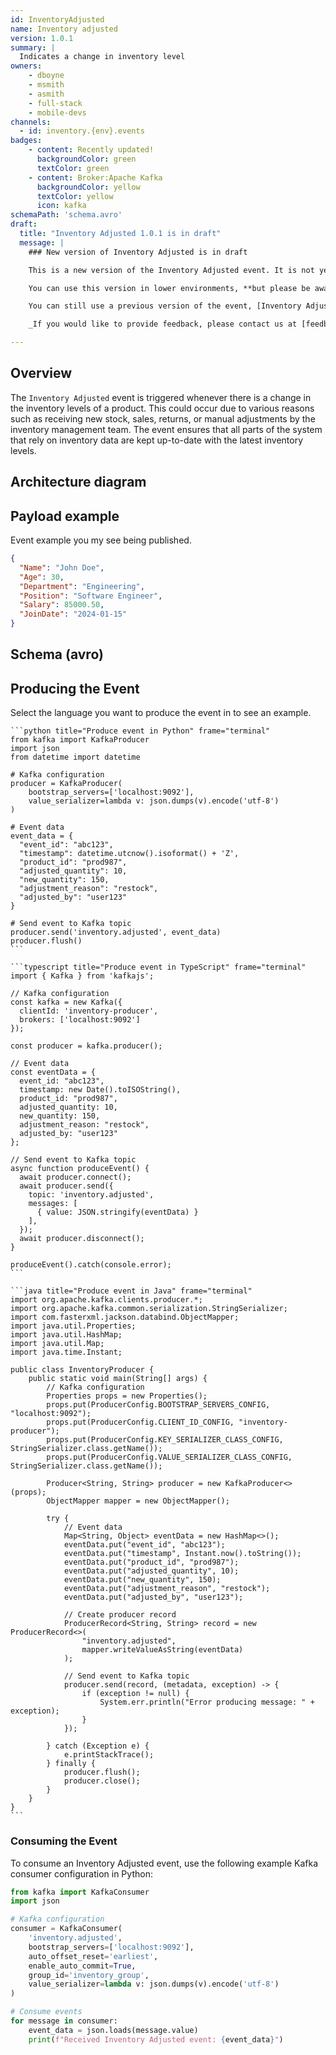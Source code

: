 ```yaml
---
id: InventoryAdjusted
name: Inventory adjusted
version: 1.0.1
summary: |
  Indicates a change in inventory level
owners:
    - dboyne
    - msmith
    - asmith
    - full-stack
    - mobile-devs
channels:
  - id: inventory.{env}.events
badges:
    - content: Recently updated!
      backgroundColor: green
      textColor: green
    - content: Broker:Apache Kafka
      backgroundColor: yellow
      textColor: yellow
      icon: kafka
schemaPath: 'schema.avro'
draft: 
  title: "Inventory Adjusted 1.0.1 is in draft"
  message: |
    ### New version of Inventory Adjusted is in draft

    This is a new version of the Inventory Adjusted event. It is not yet ready for production. We are still working on it and collecting feedback from the team.

    You can use this version in lower environments, **but please be aware that it is still in draft and may change.**

    You can still use a previous version of the event, [Inventory Adjusted 1.0.0](/docs/events/InventoryAdjusted/1.0.0), until that version is deprecated.

    _If you would like to provide feedback, please contact us at [feedback@eventcatalog.io](mailto:feedback@eventcatalog.io) or our slack channel [Order Management](https://join.slack.com/t/eventcatalog/shared_invite/zt-1q900000000000000000000000000000)_

---
```



## Overview

The `Inventory Adjusted` event is triggered whenever there is a change in the inventory levels of a product. This could occur due to various reasons such as receiving new stock, sales, returns, or manual adjustments by the inventory management team. The event ensures that all parts of the system that rely on inventory data are kept up-to-date with the latest inventory levels.

<Tiles >
    <Tile icon="UserGroupIcon" href="/docs/teams/full-stack" title="Contact the team" description="Any questions? Feel free to contact the owners" />
    <Tile icon="DocumentIcon" href={`/generated/events/Inventory/${frontmatter.id}/schema.avro`} title="View the schema" description="View the schema directly in your browser" />
</Tiles>

## Architecture diagram

<NodeGraph />


<SchemaViewer file="schema.yml" title="JSON Schema" maxHeight="500" />

## Payload example

Event example you my see being published.

```json 
{
  "Name": "John Doe",
  "Age": 30,
  "Department": "Engineering",
  "Position": "Software Engineer",
  "Salary": 85000.50,
  "JoinDate": "2024-01-15"
}
```

## Schema (avro)

<Schema file="schema.avro" title="Inventory Adjusted Schema (avro)" />

## Producing the Event

Select the language you want to produce the event in to see an example.

<Tabs>
  <TabItem title="Python">

    ```python title="Produce event in Python" frame="terminal"
    from kafka import KafkaProducer
    import json
    from datetime import datetime

    # Kafka configuration
    producer = KafkaProducer(
        bootstrap_servers=['localhost:9092'],
        value_serializer=lambda v: json.dumps(v).encode('utf-8')
    )

    # Event data
    event_data = {
      "event_id": "abc123",
      "timestamp": datetime.utcnow().isoformat() + 'Z',
      "product_id": "prod987",
      "adjusted_quantity": 10,
      "new_quantity": 150,
      "adjustment_reason": "restock",
      "adjusted_by": "user123"
    }

    # Send event to Kafka topic
    producer.send('inventory.adjusted', event_data)
    producer.flush()
    ```
  </TabItem>
  <TabItem title="TypeScript">

    ```typescript title="Produce event in TypeScript" frame="terminal"
    import { Kafka } from 'kafkajs';

    // Kafka configuration
    const kafka = new Kafka({
      clientId: 'inventory-producer',
      brokers: ['localhost:9092']
    });

    const producer = kafka.producer();

    // Event data
    const eventData = {
      event_id: "abc123",
      timestamp: new Date().toISOString(),
      product_id: "prod987", 
      adjusted_quantity: 10,
      new_quantity: 150,
      adjustment_reason: "restock",
      adjusted_by: "user123"
    };

    // Send event to Kafka topic
    async function produceEvent() {
      await producer.connect();
      await producer.send({
        topic: 'inventory.adjusted',
        messages: [
          { value: JSON.stringify(eventData) }
        ],
      });
      await producer.disconnect();
    }

    produceEvent().catch(console.error);
    ```
  </TabItem>
  <TabItem title="Java">

    ```java title="Produce event in Java" frame="terminal"
    import org.apache.kafka.clients.producer.*;
    import org.apache.kafka.common.serialization.StringSerializer;
    import com.fasterxml.jackson.databind.ObjectMapper;
    import java.util.Properties;
    import java.util.HashMap;
    import java.util.Map;
    import java.time.Instant;

    public class InventoryProducer {
        public static void main(String[] args) {
            // Kafka configuration
            Properties props = new Properties();
            props.put(ProducerConfig.BOOTSTRAP_SERVERS_CONFIG, "localhost:9092");
            props.put(ProducerConfig.CLIENT_ID_CONFIG, "inventory-producer");
            props.put(ProducerConfig.KEY_SERIALIZER_CLASS_CONFIG, StringSerializer.class.getName());
            props.put(ProducerConfig.VALUE_SERIALIZER_CLASS_CONFIG, StringSerializer.class.getName());

            Producer<String, String> producer = new KafkaProducer<>(props);
            ObjectMapper mapper = new ObjectMapper();

            try {
                // Event data
                Map<String, Object> eventData = new HashMap<>();
                eventData.put("event_id", "abc123");
                eventData.put("timestamp", Instant.now().toString());
                eventData.put("product_id", "prod987");
                eventData.put("adjusted_quantity", 10);
                eventData.put("new_quantity", 150);
                eventData.put("adjustment_reason", "restock");
                eventData.put("adjusted_by", "user123");

                // Create producer record
                ProducerRecord<String, String> record = new ProducerRecord<>(
                    "inventory.adjusted",
                    mapper.writeValueAsString(eventData)
                );

                // Send event to Kafka topic
                producer.send(record, (metadata, exception) -> {
                    if (exception != null) {
                        System.err.println("Error producing message: " + exception);
                    }
                });

            } catch (Exception e) {
                e.printStackTrace();
            } finally {
                producer.flush();
                producer.close();
            }
        }
    }
    ```
  </TabItem>
</Tabs>



### Consuming the Event

To consume an Inventory Adjusted event, use the following example Kafka consumer configuration in Python:

```python title="Consuming the event with python" frame="terminal"
from kafka import KafkaConsumer
import json

# Kafka configuration
consumer = KafkaConsumer(
    'inventory.adjusted',
    bootstrap_servers=['localhost:9092'],
    auto_offset_reset='earliest',
    enable_auto_commit=True,
    group_id='inventory_group',
    value_serializer=lambda v: json.dumps(v).encode('utf-8')
)

# Consume events
for message in consumer:
    event_data = json.loads(message.value)
    print(f"Received Inventory Adjusted event: {event_data}")
```

<Footer />